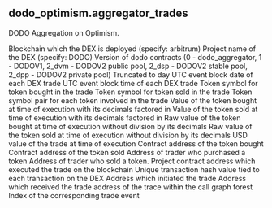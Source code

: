 ## dodo_optimism.aggregator_trades 
DODO Aggregation on Optimism.


<ParamField path="blockchain">
Blockchain which the DEX is deployed (specify: arbitrum)
</ParamField>
<ParamField path="project">
Project name of the DEX (specify: DODO)
</ParamField>
<ParamField path="version">
Version of dodo contracts (0 - dodo_aggregator, 1 - DODOV1, 2_dvm - DODOV2 public pool, 2_dsp - DODOV2 stable pool, 2_dpp - DODOV2 private pool)
</ParamField>
<ParamField path="block_date">
Truncated to day UTC event block date of each DEX trade
</ParamField>
<ParamField path="block_time">
UTC event block time of each DEX trade
</ParamField>
<ParamField path="token_bought_symbol">
Token symbol for token bought in the trade
</ParamField>
<ParamField path="token_sold_symbol">
Token symbol for token sold in the trade
</ParamField>
<ParamField path="token_pair">
Token symbol pair for each token involved in the trade
</ParamField>
<ParamField path="token_bought_amount">
Value of the token bought at time of execution with its decimals factored in
</ParamField>
<ParamField path="token_sold_amount">
Value of the token sold at time of execution with its decimals factored in
</ParamField>
<ParamField path="token_bought_amount_raw">
Raw value of the token bought at time of execution without division by its decimals
</ParamField>
<ParamField path="token_sold_amount_raw">
Raw value of the token sold at time of execution without division by its decimals
</ParamField>
<ParamField path="amount_usd">
USD value of the trade at time of execution
</ParamField>
<ParamField path="token_bought_address">
Contract address of the token bought
</ParamField>
<ParamField path="token_sold_address">
Contract address of the token sold
</ParamField>
<ParamField path="taker">
Address of trader who purchased a token
</ParamField>
<ParamField path="maker">
Address of trader who sold a token.
</ParamField>
<ParamField path="project_contract_address">
Project contract address which executed the trade on the blockchain
</ParamField>
<ParamField path="tx_hash">
Unique transaction hash value tied to each transaction on the DEX
</ParamField>
<ParamField path="tx_from">
Address which initiated the trade
</ParamField>
<ParamField path="tx_to">
Address which received the trade
</ParamField>
<ParamField path="trace_address">
address of the trace within the call graph forest
</ParamField>
<ParamField path="evt_index">
Index of the corresponding trade event
</ParamField>
